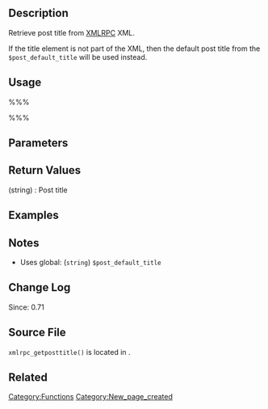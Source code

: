 == Description ==
Retrieve post title from [[XML-RPC_Support|XMLRPC]] XML. 

If the title element is not part of the XML, then the default post title from the <tt>$post_default_title</tt> will be used instead. 

== Usage ==
%%%<?php xmlrpc_getposttitle( $content ) ?>%%%

== Parameters ==
{{Parameter|$content|string|[[XML-RPC_Support|XMLRPC]] XML Request content}}

== Return Values ==
; (string) : Post title

== Examples ==
<!-- Need creative examples. Feel free to link to external examples. -->

== Notes ==
* Uses global: (<tt>string</tt>) <tt>$post_default_title</tt>

== Change Log ==
Since: 0.71

== Source File ==
<!-- Need links to current source code files -->
<tt>xmlrpc_getposttitle()</tt> is located in {{Trac|wp-includes/functions.php}}.

== Related ==
<!--
    To Do:
    Need to find related functions.
    Need to create groups of functions and create templates to add them to a page quickly.
    Some functions may be related to many groups of functions.
-->

{{Tag Footer}}

[[Category:Functions]]
[[Category:New_page_created]]